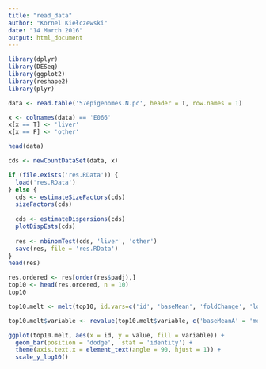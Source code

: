 ```yaml
---
title: "read_data"
author: "Kornel Kiełczewski"
date: "14 March 2016"
output: html_document
---
```


```r
library(dplyr)
library(DESeq)
library(ggplot2)
library(reshape2)
library(plyr)
```

```r
data <- read.table('57epigenomes.N.pc', header = T, row.names = 1)

x <- colnames(data) == 'E066'
x[x == T] <- 'liver'
x[x == F] <- 'other'

head(data)
```

```r
cds <- newCountDataSet(data, x)
```

```r
if (file.exists('res.RData')) {
  load('res.RData')
} else {
  cds <- estimateSizeFactors(cds)
  sizeFactors(cds)
  
  cds <- estimateDispersions(cds)
  plotDispEsts(cds)
  
  res <- nbinomTest(cds, 'liver', 'other')
  save(res, file = 'res.RData')
}
head(res)
```

```r
res.ordered <- res[order(res$padj),]
top10 <- head(res.ordered, n = 10)
top10
```

```r
top10.melt <- melt(top10, id.vars=c('id', 'baseMean', 'foldChange', 'log2FoldChange', 'pval', 'padj'))

top10.melt$variable <- revalue(top10.melt$variable, c('baseMeanA' = 'mean liver', 'baseMeanB' = 'mean other'))

ggplot(top10.melt, aes(x = id, y = value, fill = variable)) + 
  geom_bar(position = 'dodge',  stat = 'identity') + 
  theme(axis.text.x = element_text(angle = 90, hjust = 1)) +
  scale_y_log10()

```